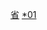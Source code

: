 {{Catnav|頁面分類|...|中国县份|中国各省县份}}

{{Catnav|頁面分類|...|中国各省行政区划|广东行政区划|广东县级行政区}}

[[Category:中国各省县份|省{{PAGENAME}}]]
[[Category:广东县级行政区|*01]]